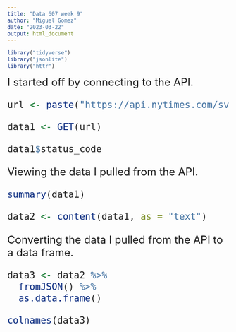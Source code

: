 ---
title: "Data 607 week 9"
author: "Miguel Gomez"
date: "2023-03-22"
output: html_document
---

```{r load-packages, message=FALSE}
library("tidyverse")
library("jsonlite")
library("httr")
```

<font size="5">
I started off by connecting to the API.

```{r}
url <- paste("https://api.nytimes.com/svc/topstories/v2/world.json?api-key=4ANP7YXVVbGoa5OxW4fqHOX5BHHYUfB1")

data1 <- GET(url)

data1$status_code
```

<font size="5">
Viewing the data I pulled from the API.

```{r}
summary(data1)
```

```{r}
data2 <- content(data1, as = "text")
```

<font size="5">
Converting the data I pulled from the API to a data frame.

```{r}
data3 <- data2 %>% 
  fromJSON() %>% 
  as.data.frame()

colnames(data3)
```

